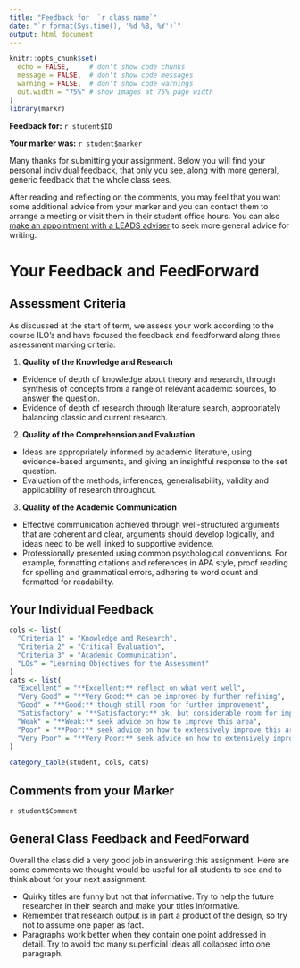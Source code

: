 ```yaml
---
title: "Feedback for  `r class_name`"  
date: "`r format(Sys.time(), '%d %B, %Y')`"  
output: html_document  
---
```


```r
knitr::opts_chunk$set(
  echo = FALSE,     # don't show code chunks
  message = FALSE,  # don't show code messages
  warning = FALSE,  # don't show code warnings
  out.width = "75%" # show images at 75% page width
)
library(markr)
```

**Feedback for:** `r student$ID`

**Your marker was:** `r student$marker`

Many thanks for submitting your assignment. Below you will find your personal individual feedback, that only you see, along with more general, generic feedback that the whole class sees.

After reading and reflecting on the comments, you may feel that you want some additional advice from your marker and you can contact them to arrange a meeting or visit them in their student office hours. You can also [make an appointment with a LEADS adviser](https://www.gla.ac.uk/myglasgow/leads/students/) to seek more general advice for writing.

# Your Feedback and FeedForward

## Assessment Criteria

As discussed at the start of term, we assess your work according to the course ILO's and have focused the feedback and feedforward along three assessment marking criteria:

1.  **Quality of the Knowledge and Research**

-   Evidence of depth of knowledge about theory and research, through synthesis of concepts from a range of relevant academic sources, to answer the question.
-   Evidence of depth of research through literature search, appropriately balancing classic and current research.

2.  **Quality of the Comprehension and Evaluation**

-   Ideas are appropriately informed by academic literature, using evidence-based arguments, and giving an insightful response to the set question.
-   Evaluation of the methods, inferences, generalisability, validity and applicability of research throughout.

3.  **Quality of the Academic Communication**

-   Effective communication achieved through well-structured arguments that are coherent and clear, arguments should develop logically, and ideas need to be well linked to supportive evidence.
-   Professionally presented using common psychological conventions. For example, formatting citations and references in APA style, proof reading for spelling and grammatical errors, adhering to word count and formatted for readability.

## Your Individual Feedback

```r
cols <- list(
  "Criteria 1" = "Knowledge and Research",
  "Criteria 2" = "Critical Evaluation",
  "Criteria 3" = "Academic Communication",
  "LOs" = "Learning Objectives for the Assessment"
)
cats <- list(
  "Excellent" = "**Excellent:** reflect on what went well",
  "Very Good" = "**Very Good:** can be improved by further refining",
  "Good" = "**Good:** though still room for further improvement",
  "Satisfactory" = "**Satisfactory:** ok, but considerable room for improvement",
  "Weak" = "**Weak:** seek advice on how to improve this area",
  "Poor" = "**Poor:** seek advice on how to extensively improve this area",
  "Very Poor" = "**Very Poor:** seek advice on how to extensively improve this area"
)

category_table(student, cols, cats)
```

## Comments from your Marker

`r student$Comment`

## General Class Feedback and FeedForward

Overall the class did a very good job in answering this assignment. Here are some comments we thought would be useful for all students to see and to think about for your next assignment:

* Quirky titles are funny but not that informative. Try to help the future researcher in their search and make your titles informative. 
* Remember that research output is in part a product of the design, so try not to assume one paper as fact.
* Paragraphs work better when they contain one point addressed in detail. Try to avoid too many superficial ideas all collapsed into one paragraph.

